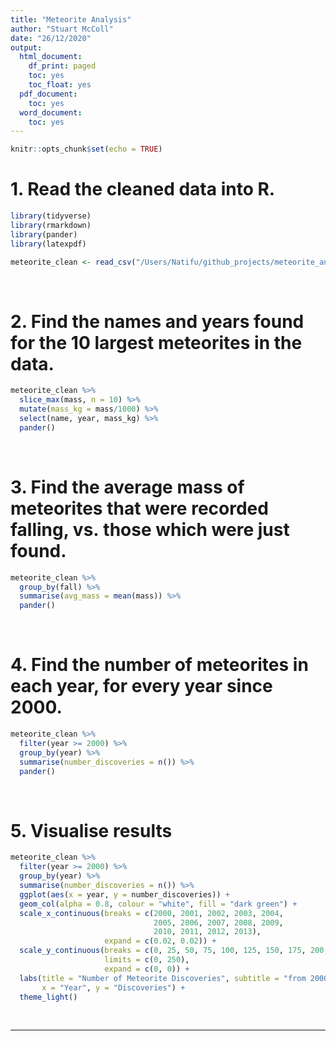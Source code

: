 ```yaml
---
title: "Meteorite Analysis"
author: "Stuart McColl"
date: "26/12/2020"
output:
  html_document:
    df_print: paged
    toc: yes
    toc_float: yes
  pdf_document:
    toc: yes
  word_document:
    toc: yes
---
```


```r
knitr::opts_chunk$set(echo = TRUE)
```


# 1. Read the cleaned data into R.

```r

library(tidyverse)
library(rmarkdown)
library(pander)
library(latexpdf)

meteorite_clean <- read_csv("/Users/Natifu/github_projects/meteorite_analysis/clean_data/meteorite_clean")

```

<br>

# 2. Find the names and years found for the 10 largest meteorites in the data.

```r

meteorite_clean %>% 
  slice_max(mass, n = 10) %>% 
  mutate(mass_kg = mass/1000) %>% 
  select(name, year, mass_kg) %>% 
  pander()

```

<br>

# 3. Find the average mass of meteorites that were recorded falling, vs. those which were just found.

```r

meteorite_clean %>% 
  group_by(fall) %>% 
  summarise(avg_mass = mean(mass)) %>% 
  pander()

```

<br>

# 4. Find the number of meteorites in each year, for every year since 2000.

```r

meteorite_clean %>% 
  filter(year >= 2000) %>% 
  group_by(year) %>% 
  summarise(number_discoveries = n()) %>% 
  pander()

```

<br>

# 5. Visualise results

```r

meteorite_clean %>% 
  filter(year >= 2000) %>% 
  group_by(year) %>% 
  summarise(number_discoveries = n()) %>% 
  ggplot(aes(x = year, y = number_discoveries)) +
  geom_col(alpha = 0.8, colour = "white", fill = "dark green") +
  scale_x_continuous(breaks = c(2000, 2001, 2002, 2003, 2004,
                                2005, 2006, 2007, 2008, 2009,
                                2010, 2011, 2012, 2013),
                     expand = c(0.02, 0.02)) +
  scale_y_continuous(breaks = c(0, 25, 50, 75, 100, 125, 150, 175, 200, 225, 250),
                     limits = c(0, 250),
                     expand = c(0, 0)) +
  labs(title = "Number of Meteorite Discoveries", subtitle = "from 2000 to 2013",
       x = "Year", y = "Discoveries") +
  theme_light()

```

<br>
<hr>







